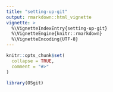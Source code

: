 ```yaml
---
title: "setting-up-git"
output: rmarkdown::html_vignette
vignette: >
  %\VignetteIndexEntry{setting-up-git}
  %\VignetteEngine{knitr::rmarkdown}
  %\VignetteEncoding{UTF-8}
---
```


```r
knitr::opts_chunk$set(
  collapse = TRUE,
  comment = "#>"
)
```

```r
library(OSgit)
```
